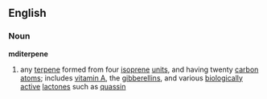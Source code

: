 ==English==
===Noun===
'''mditerpene'''
#{{chemistry}} any [[terpene]] formed from four [[isoprene]] [[unit]]s, and having twenty [[carbon]] [[atom]]s; includes [[vitamin A]], the [[gibberellin]]s, and various [[biologically]] [[active]] [[lactone]]s such as [[quassin]]